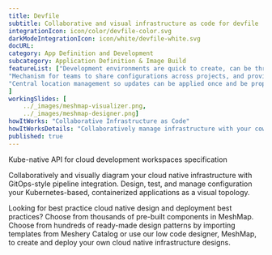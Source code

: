 ```yaml
---
title: Devfile  
subtitle: Collaborative and visual infrastructure as code for devfile
integrationIcon: icon/color/devfile-color.svg
darkModeIntegrationIcon: icon/white/devfile-white.svg
docURL: 
category: App Definition and Development
subcategory: Application Definition & Image Build
featureList: ["Development environments are quick to create, can be thrown away at will, and can be easily re-created when needed.",
"Mechanism for teams to share configurations across projects, and provide a single source of truth throughout the application lifecycle.",
"Central location management so updates can be applied once and be properly aligned across development teams."
]
workingSlides: [
    ../_images/meshmap-visualizer.png,
    ../_images/meshmap-designer.png]
howItWorks: "Collaborative Infrastructure as Code"
howItWorksDetails: "Collaboratively manage infrastructure with your coworkers synchronously sharing the same designs."
published: true
---
```

<p>
    Kube-native API for cloud development workspaces specification
</p>
<p>
    Collaboratively and visually diagram your cloud native infrastructure with GitOps-style pipeline integration. Design, test, and manage configuration your Kubernetes-based, containerized applications as a visual topology.
</p>
<p>
    Looking for best practice cloud native design and deployment best practices? Choose from thousands of pre-built components in MeshMap. Choose from hundreds of ready-made design patterns by importing templates from Meshery Catalog or use our low code designer, MeshMap, to create and deploy your own cloud native infrastructure designs.
</p>